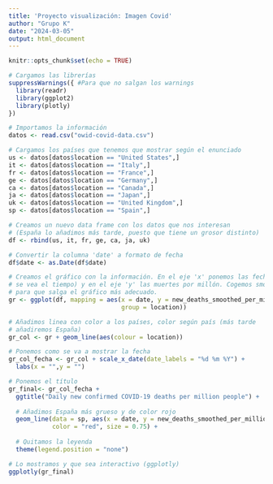 ```yaml
---
title: 'Proyecto visualización: Imagen Covid'
author: "Grupo K"
date: "2024-03-05"
output: html_document
---
```


```r
knitr::opts_chunk$set(echo = TRUE)
```

```r
# Cargamos las librerías
suppressWarnings({ #Para que no salgan los warnings
  library(readr)
  library(ggplot2)
  library(plotly)
})

# Importamos la información
datos <- read.csv("owid-covid-data.csv")
```

```r
# Cargamos los países que tenemos que mostrar según el enunciado
us <- datos[datos$location == "United States",] 
it <- datos[datos$location == "Italy",] 
fr <- datos[datos$location == "France",]
ge <- datos[datos$location == "Germany",]
ca <- datos[datos$location == "Canada",]
ja <- datos[datos$location == "Japan",]
uk <- datos[datos$location == "United Kingdom",]
sp <- datos[datos$location == "Spain",]

# Creamos un nuevo data frame con los datos que nos interesan
# (España lo añadimos más tarde, puesto que tiene un grosor distinto)
df <- rbind(us, it, fr, ge, ca, ja, uk)

# Convertir la columna 'date' a formato de fecha
df$date <- as.Date(df$date)

# Creamos el gráfico con la información. En el eje 'x' ponemos las fechas (que
# se vea el tiempo) y en el eje 'y' las muertes por millón. Cogemos smoothed
# para que salga el gráfico más adecuado.
gr <- ggplot(df, mapping = aes(x = date, y = new_deaths_smoothed_per_million, 
                               group = location))

# Añadimos linea con color a los países, color según país (más tarde 
# añadiremos España)
gr_col <- gr + geom_line(aes(colour = location))

# Ponemos como se va a mostrar la fecha
gr_col_fecha <- gr_col + scale_x_date(date_labels = "%d %m %Y") + 
  labs(x = "",y = "")

# Ponemos el título
gr_final<- gr_col_fecha + 
  ggtitle("Daily new confirmed COVID-19 deaths per million people") + 
  
  # Añadimos España más grueso y de color rojo
  geom_line(data = sp, aes(x = date, y = new_deaths_smoothed_per_million), 
            color = "red", size = 0.75) + 
  
  # Quitamos la leyenda
  theme(legend.position = "none")

# Lo mostramos y que sea interactivo (ggplotly)
ggplotly(gr_final)
```
